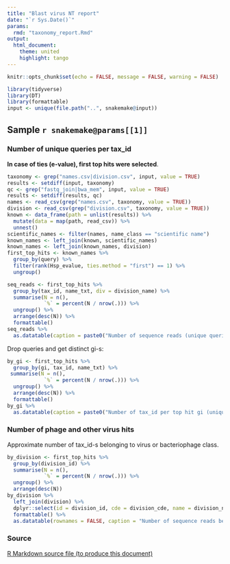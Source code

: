 ```yaml
---
title: "Blast virus NT report"
date: "`r Sys.Date()`"
params:
  rmd: "taxonomy_report.Rmd"
output: 
  html_document:
    theme: united
    highlight: tango
---
```


```r
knitr::opts_chunk$set(echo = FALSE, message = FALSE, warning = FALSE)
```

```r
library(tidyverse)
library(DT)
library(formattable)
input <- unique(file.path("..", snakemake@input))
```

## Sample `r snakemake@params[[1]]`

### Number of unique queries per tax_id
**In case of ties (e-value), first top hits were selected**.

```r
taxonomy <- grep("names.csv|division.csv", input, value = TRUE)
results <- setdiff(input, taxonomy)
qc <- grep("fastq_join|bwa_mem", input, value = TRUE)
results <- setdiff(results, qc)
names <- read_csv(grep("names.csv", taxonomy, value = TRUE))
division <- read_csv(grep("division.csv", taxonomy, value = TRUE))
known <- data_frame(path = unlist(results)) %>% 
  mutate(data = map(path, read_csv)) %>% 
  unnest()
scientific_names <- filter(names, name_class == "scientific name")
known_names <- left_join(known, scientific_names)
known_names <- left_join(known_names, division)
first_top_hits <- known_names %>% 
  group_by(query) %>% 
  filter(rank(Hsp_evalue, ties.method = "first") == 1) %>% 
  ungroup()
```

```r
seq_reads <- first_top_hits %>%
  group_by(tax_id, name_txt, div = division_name) %>%
  summarise(N = n(),
            `%` = percent(N / nrow(.))) %>%
  ungroup() %>%
  arrange(desc(N)) %>% 
  formattable()
seq_reads %>% 
  as.datatable(caption = paste0("Number of sequence reads (unique queries) per tax_id. Number of unique tax_id-s is ", nrow(seq_reads),"."), rownames = FALSE, filter = "top", options = list(autoWidth = TRUE))
```

Drop queries and get distinct gi-s:
```r
by_gi <- first_top_hits %>%
  group_by(gi, tax_id, name_txt) %>% 
 summarise(N = n(),
            `%` = percent(N / nrow(.))) %>%
  ungroup() %>%
  arrange(desc(N)) %>% 
  formattable()
by_gi %>% 
  as.datatable(caption = paste0("Number of tax_id per top hit gi (unique top hit). Number of unique top hits ", nrow(by_gi), "."), rownames = FALSE, filter = "top", options = list(autoWidth = TRUE))
```

### Number of phage and other virus hits

Approximate number of tax_id-s belonging to virus or bacteriophage class. 
```r
by_division <- first_top_hits %>%
  group_by(division_id) %>%
  summarise(N = n(),
            `%` = percent(N / nrow(.))) %>%
  ungroup() %>%
  arrange(desc(N))
by_division %>% 
  left_join(division) %>% 
  dplyr::select(id = division_id, cde = division_cde, name = division_name, N, `%`) %>% 
  formattable() %>%  
  as.datatable(rownames = FALSE, caption = "Number of sequence reads belonging to virus or bacteriophage classes. Unclassified taxa are shown by name.")
```

### Source
<a download="taxonomy_report.Rmd" href="`r base64enc::dataURI(file = params$rmd, mime = 'text/rmd', encoding = 'base64')`">R Markdown source file (to produce this document)</a>

